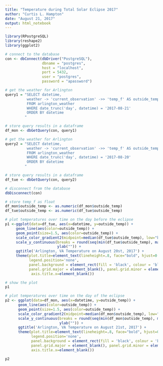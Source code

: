 ```yaml
---
title: "Temperature during Total Solar Eclipse 2017"
author: "Curtis L. Hampton"
date: "August 21, 2017"
output: html_notebook
---
```


```r
library(RPostgreSQL)
library(reshape2)
library(ggplot2)
```

```r
# connect to the database
con <- dbConnect(dbDriver("PostgreSQL"), 
                 dbname = "postgres",
                 host = "localhost", 
                 port = 5432,
                 user = "postgres", 
                 password = "apassword")
```

```r
# get the weather for Arlington
query1 = "SELECT datetime, 
          weather -> 'current_observation' ->> 'temp_f' AS outside_temp
          FROM arlington_weather
          WHERE date_trunc('day', datetime) = '2017-08-21'
          ORDER BY datetime
         "

# store query results in a dataframe 
df_mon <- dbGetQuery(con, query1)
```

```r
# get the weather for Arlington
query2 = "SELECT datetime, 
          weather -> 'current_observation' ->> 'temp_f' AS outside_temp
          FROM arlington_weather
          WHERE date_trunc('day', datetime) = '2017-08-20'
          ORDER BY datetime
         "

# store query results in a dataframe 
df_tue <- dbGetQuery(con, query2)
```

```r
# disconnect from the database
dbDisconnect(con)
```

```r
# store temp_f as float
df_mon$outside_temp <- as.numeric(df_mon$outside_temp)
df_tue$outside_temp <- as.numeric(df_tue$outside_temp)
```

```r
# plot temperatures over time on the day before the eclipse
p1 <-ggplot(data=df_tue, aes(x=datetime, y=outside_temp)) +
     geom_line(aes(color=outside_temp)) +
     geom_point(size=1.5, aes(color=outside_temp)) +
     scale_color_gradient2(midpoint=median(df_tue$outside_temp), low="blue", mid="white", high="red" ) +
     scale_y_continuous(breaks = round(seq(min(df_tue$outside_temp), max(df_tue$outside_temp), by = 2.0),1),
                        ylab("")) +
     ggtitle('Arlington, VA Temperature on August 20st, 2017') +
     theme(plot.title=element_text(lineheight=.8, face="bold", hjust=0.5),
           legend.position='none',
           panel.background = element_rect(fill = 'black', colour = 'black'),
           panel.grid.major = element_blank(), panel.grid.minor = element_blank(),
            axis.title.x=element_blank())

```

```r
# show the plot
p1
```

```r
# plot temperatures over time on the day of the eclipse
p2 <- ggplot(data=df_mon, aes(x=datetime, y=outside_temp)) +
      geom_line(aes(color=outside_temp)) +
      geom_point(size=1.5, aes(color=outside_temp)) +
      scale_color_gradient2(midpoint=median(df_mon$outside_temp), low="blue", mid="white", high="red" ) +
      scale_y_continuous(breaks = round(seq(min(df_mon$outside_temp), max(df_mon$outside_temp), by = 2.0),1),
                         ylab("")) +
      ggtitle('Arlington, VA Temperature on August 21st, 2017') +
      theme(plot.title=element_text(lineheight=.8, face="bold", hjust=0.5),
            legend.position='none',
            panel.background = element_rect(fill = 'black', colour = 'black'),
            panel.grid.major = element_blank(), panel.grid.minor = element_blank(),
            axis.title.x=element_blank())
```

```r
p2
```